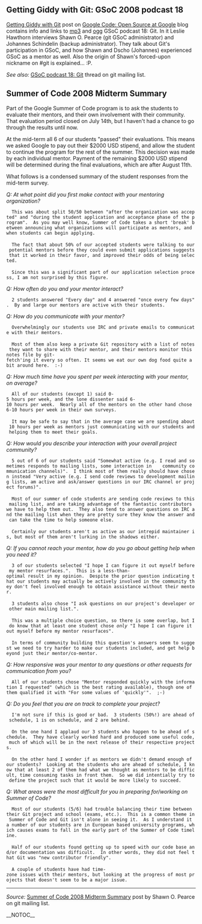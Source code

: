 == Getting Giddy with Git: GSoC 2008 podcast 18 ==

[http://google-opensource.blogspot.com/2008/07/getting-giddy-with-git.html Getting Giddy with Git] post on [http://google-opensource.blogspot.com Google Code: Open Source at Google] blog contains info and links to [http://google-developer-podcast.googlecode.com/files/gsocpodcast018.mp3 mp3] and [http://google-developer-podcast.googlecode.com/files/gsocpodcast018.ogg ogg] GSoC podcast 18: Git.  In it Leslie Hawthorn interviews Shawn O. Pearce (git GSoC administrator) and Johannes Schindelin (backup administrator).  They talk about Git's participation in GSoC, and how Shawn and Dscho (Johannes) experienced GSoC as a mentor as well.  Also the origin of Shawn's forced-upon nickname on #git is explained... :P.

''See also:'' [http://thread.gmane.org/gmane.comp.version-control.git/88784 GSoC podcast 18: Git] thread on git mailing list.

== Summer of Code 2008 Midterm Summary ==

Part of the Google Summer of Code program is to ask the students
to evaluate their mentors, and their own involvement with their
community.  That evaluation period closed on July 14th, but I
haven't had a chance to go through the results until now.

At the mid-term all 6 of our students "passed" their evaluations.
This means we asked Google to pay out their $2000 USD stipend, and
allow the student to continue the program for the rest of the summer.
This decision was made by each individual mentor.  Payment of the
remaining $2000 USD stipend will be determined during the final
evaluations, which are after August 11th.

What follows is a condensed summary of the student responses from
the mid-term survey.

''Q:'' ''At what point did you first make contact with your mentoring organization?''

   This was about split 50/50 between "after the organization was accepted" and "during the student application and acceptance phase of the program".  As you may well know, Summer of Code takes a short 'break' between announcing what organizations will participate as mentors, and when students can begin applying.<BR>

   The fact that about 50% of our accepted students were talking to our potential mentors before they could even submit applications suggests that it worked in their favor, and improved their odds of being selected.<BR>

   Since this was a significant part of our application selection process, I am not surprised by this figure.

''Q:'' ''How often do you and your mentor interact?''

   2 students answered "Every day" and 4 answered "once every few days".  By and large our mentors are active with their students.

''Q:'' ''How do you communicate with your mentor?''

   Overwhelmingly our students use IRC and private emails to communicate with their mentors.<BR>

   Most of them also keep a private Git repository with a list of notes they want to share with their mentor, and their mentors monitor this notes file by git-fetch'ing it every so often. It seems we eat our own dog food quite a bit around here.  :-)

''Q:'' ''How much time have you spent per week interacting with your mentor, on average?''

   All of our students (except 1) said 0-5 hours per week, and the lone dissenter said 6-10 hours per week.  Nearly all of the mentors on the other hand chose 6-10 hours per week in their own surveys.<BR>

   It may be safe to say that in the average case we are spending about 10 hours per week as mentors just communicating with our students and helping them to meet their goals.

''Q:'' ''How would you describe your interaction with your overall project community?''

   5 out of 6 of our students said "Somewhat active (e.g. I read and sometimes responds to mailing lists, some interaction in    community communication channels)".  I think most of them really should have chosen instead "Very active (e.g. I send code reviews to development mailing lists, am active and ask/answer questions in our IRC channel or project forums)".<BR>

   Most of our summer of code students ''are'' sending code reviews to this mailing list, and are taking advantage of the fantastic contributors we have to help them out.  They also tend to answer questions on IRC and the mailing list when they are pretty sure they know the answer and can take the time to help someone else.<BR>

   Certainly our students aren't as active as our intrepid maintainer is, but most of them aren't lurking in the shadows either.

''Q:'' ''If you cannot reach your mentor, how do you go about getting help when you need it?''

   3 of our students selected "I hope I can figure it out myself before my mentor resurfaces.".  This is a less-than-optimal result in my opinion.  Despite the prior question indicating that our students may actually be actively involved in the community they don't feel involved enough to obtain assistance without their mentor.<BR>

   3 students also chose "I ask questions on our project's developer or other main mailing list.".<BR>

   This was a multiple choice question, so there is some overlap, but I do know that at least one student chose ''only'' "I hope I can figure it out myself before my mentor resurfaces".<BR>

   In terms of community building this question's answers seem to suggest we need to try harder to make our students included, and get help beyond just their mentor/co-mentor.

''Q:'' ''How responsive was your mentor to any questions or other requests for communication from you?''

   All of our students chose "Mentor responded quickly with the information I requested" (which is the best rating available), though one of them qualified it with "For some values of 'quickly'".  ;-)

''Q:'' ''Do you feel that you are on track to complete your project?''

   I'm not sure if this is good or bad.  3 students (50%!) are ahead of schedule, 1 is on schedule, and 2 are behind.<BR>

   On the one hand I applaud our 3 students who happen to be ahead of schedule.  They have clearly worked hard and produced some useful code, much of which will be in the next release of their respective projects.<BR>

   On the other hand I wonder if as mentors we didn't demand enough of our students?  Looking at the students who are ahead of schedule, I know that at least 2 of them had what we thought as mentors to be difficult, time consuming tasks in front them.  So we did intentially try to define the project such that it would be more likely to succeed.

''Q:'' ''What areas were the most difficult for you in preparing for/working on Summer of Code?''

   Most of our students (5/6) had trouble balancing their time between their Git project and school (exams, etc.).  This is a common theme in Summer of Code and Git isn't alone in seeing it.  As I understand it a number of our students are in European based university programs, which causes exams to fall in the early part of the Summer of Code timeline.<BR>

   Half of our students found getting up to speed with our code base and/or documentation was difficult.  In other words, they did not feel that Git was "new contributor friendly".<BR>

   A couple of students have had time-zone issues with their mentors, but looking at the progress of most projects that doesn't seem to be a major issue.

----
''Source:'' [http://permalink.gmane.org/gmane.comp.version-control.git/90294 Summer of Code 2008 Midterm Summary] post by Shawn O. Pearce on git mailing list.

__NOTOC__